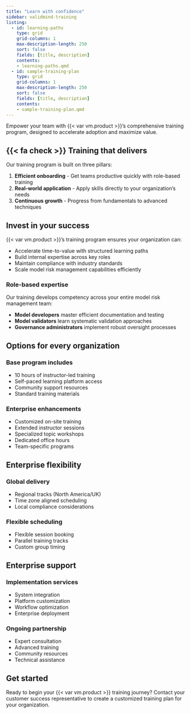 ```yaml
---
title: "Learn with confidence"
sidebar: validmind-training
listing:
  - id: learning-paths
    type: grid
    grid-columns: 1
    max-description-length: 250
    sort: false
    fields: [title, description]
    contents:
    - learning-paths.qmd
  - id: sample-training-plan
    type: grid
    grid-columns: 1
    max-description-length: 250
    sort: false
    fields: [title, description]
    contents:
    - sample-training-plan.qmd
---
```


Empower your team with {{< var vm.product >}}'s comprehensive training program, designed to accelerate adoption and maximize value.

::: {.attn}
## {{< fa check >}}  Training that delivers

Our training program is built on three pillars:

1. **Efficient onboarding** - Get teams productive quickly with role-based training
2. **Real-world application** - Apply skills directly to your organization's needs
3. **Continuous growth** - Progress from fundamentals to advanced techniques

:::

## Invest in your success

{{< var vm.product >}}'s training program ensures your organization can:

- Accelerate time-to-value with structured learning paths
- Build internal expertise across key roles
- Maintain compliance with industry standards
- Scale model risk management capabilities efficiently

::: {.column-margin}
::: {#learning-paths}
:::
:::

### Role-based expertise

Our training develops competency across your entire model risk management team:

- **Model developers** master efficient documentation and testing
- **Model validators** learn systematic validation approaches
- **Governance administrators** implement robust oversight processes

## Options for every organization

:::: {.flex .flex-wrap .justify-around}

::: {.w-50-ns .pr2}
### Base program includes

- 10 hours of instructor-led training
- Self-paced learning platform access
- Community support resources
- Standard training materials
:::

::: {.w-50-ns .pl2}
### Enterprise enhancements

- Customized on-site training
- Extended instructor sessions
- Specialized topic workshops
- Dedicated office hours
- Team-specific programs
:::

::::

## Enterprise flexibility

:::: {.flex .flex-wrap .justify-around}

::: {.w-50-ns .pr2}
### Global delivery

- Regional tracks (North America/UK)
- Time zone aligned scheduling
- Local compliance considerations
:::

::: {.w-50-ns}
### Flexible scheduling

- Flexible session booking
- Parallel training tracks
- Custom group timing
:::

::::

## Enterprise support

:::: {.flex .flex-wrap .justify-around}

::: {.w-50-ns .pr2}
### Implementation services

- System integration
- Platform customization
- Workflow optimization
- Enterprise deployment
:::

::: {.w-50-ns}
### Ongoing partnership

- Expert consultation
- Advanced training
- Community resources
- Technical assistance
:::

::::

::: {.column-margin}
::: {#sample-training-plan}
:::
:::

::: {.feature}
## Get started

Ready to begin your {{< var vm.product >}} training journey? Contact your customer success representative to create a customized training plan for your organization.

:::

